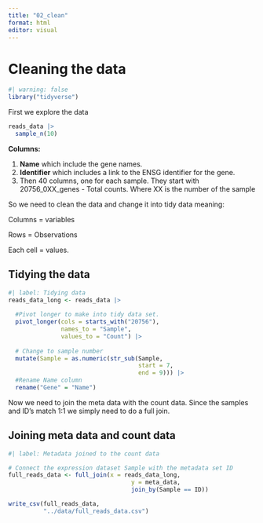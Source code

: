 ```yaml
---
title: "02_clean"
format: html
editor: visual
---
```


# Cleaning the data

```r
#| warning: false
library("tidyverse")
```

First we explore the data

```r
reads_data |> 
  sample_n(10)
```

**Columns:**

1.  **Name** which include the gene names.
2.  **Identifier** which includes a link to the ENSG identifier for the gene.
3.  Then 40 columns, one for each sample. They start with 20756_0XX_genes - Total counts. Where XX is the number of the sample

So we need to clean the data and change it into tidy data meaning:

Columns = variables

Rows = Observations

Each cell = values.

## Tidying the data

```r
#| label: Tidying data
reads_data_long <- reads_data |> 
  
  #Pivot longer to make into tidy data set.
  pivot_longer(cols = starts_with("20756"),
               names_to = "Sample",
               values_to = "Count") |>
  
  # Change to sample number
  mutate(Sample = as.numeric(str_sub(Sample, 
                                     start = 7, 
                                     end = 9))) |>  
  #Rename Name column 
  rename("Gene" = "Name")
```

Now we need to join the meta data with the count data. Since the samples and ID's match 1:1 we simply need to do a full join.

## Joining meta data and count data

```r
#| label: Metadata joined to the count data

# Connect the expression dataset Sample with the metadata set ID
full_reads_data <- full_join(x = reads_data_long, 
                                   y = meta_data, 
                                   join_by(Sample == ID))

write_csv(full_reads_data, 
          "../data/full_reads_data.csv")
```
